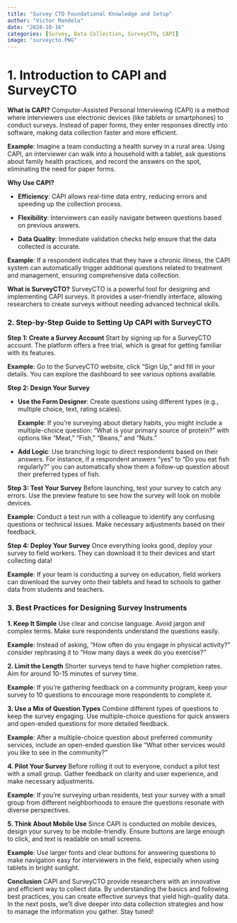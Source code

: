 ```yaml
---
title: "Survey CTO Foundational Knowledge and Setup"
author: "Victor Mandela"
date: "2024-10-16"
categories: [Survey, Data Collection, SurveyCTO, CAPI]
image: "surveycto.PNG"
---
```


# 1. Introduction to CAPI and SurveyCTO

**What is CAPI?** Computer-Assisted Personal Interviewing (CAPI) is a method where interviewers use electronic devices (like tablets or smartphones) to conduct surveys. Instead of paper forms, they enter responses directly into software, making data collection faster and more efficient.

**Example**: Imagine a team conducting a health survey in a rural area. Using CAPI, an interviewer can walk into a household with a tablet, ask questions about family health practices, and record the answers on the spot, eliminating the need for paper forms.

**Why Use CAPI?**

-   **Efficiency**: CAPI allows real-time data entry, reducing errors and speeding up the collection process.

-   **Flexibility**: Interviewers can easily navigate between questions based on previous answers.

-   **Data Quality**: Immediate validation checks help ensure that the data collected is accurate.

**Example**: If a respondent indicates that they have a chronic illness, the CAPI system can automatically trigger additional questions related to treatment and management, ensuring comprehensive data collection.

**What is SurveyCTO?** SurveyCTO is a powerful tool for designing and implementing CAPI surveys. It provides a user-friendly interface, allowing researchers to create surveys without needing advanced technical skills.

### 2. Step-by-Step Guide to Setting Up CAPI with SurveyCTO

**Step 1: Create a Survey Account** Start by signing up for a SurveyCTO account. The platform offers a free trial, which is great for getting familiar with its features.

**Example**: Go to the SurveyCTO website, click "Sign Up," and fill in your details. You can explore the dashboard to see various options available.

**Step 2: Design Your Survey**

-   **Use the Form Designer**: Create questions using different types (e.g., multiple choice, text, rating scales).

    **Example**: If you’re surveying about dietary habits, you might include a multiple-choice question: "What is your primary source of protein?" with options like "Meat," "Fish," "Beans," and "Nuts."

-   **Add Logic**: Use branching logic to direct respondents based on their answers. For instance, if a respondent answers "yes" to "Do you eat fish regularly?" you can automatically show them a follow-up question about their preferred types of fish.

**Step 3: Test Your Survey** Before launching, test your survey to catch any errors. Use the preview feature to see how the survey will look on mobile devices.

**Example**: Conduct a test run with a colleague to identify any confusing questions or technical issues. Make necessary adjustments based on their feedback.

**Step 4: Deploy Your Survey** Once everything looks good, deploy your survey to field workers. They can download it to their devices and start collecting data!

**Example**: If your team is conducting a survey on education, field workers can download the survey onto their tablets and head to schools to gather data from students and teachers.

### 3. Best Practices for Designing Survey Instruments

**1. Keep It Simple** Use clear and concise language. Avoid jargon and complex terms. Make sure respondents understand the questions easily.

**Example**: Instead of asking, "How often do you engage in physical activity?" consider rephrasing it to "How many days a week do you exercise?"

**2. Limit the Length** Shorter surveys tend to have higher completion rates. Aim for around 10-15 minutes of survey time.

**Example**: If you’re gathering feedback on a community program, keep your survey to 10 questions to encourage more respondents to complete it.

**3. Use a Mix of Question Types** Combine different types of questions to keep the survey engaging. Use multiple-choice questions for quick answers and open-ended questions for more detailed feedback.

**Example**: After a multiple-choice question about preferred community services, include an open-ended question like "What other services would you like to see in the community?"

**4. Pilot Your Survey** Before rolling it out to everyone, conduct a pilot test with a small group. Gather feedback on clarity and user experience, and make necessary adjustments.

**Example**: If you’re surveying urban residents, test your survey with a small group from different neighborhoods to ensure the questions resonate with diverse perspectives.

**5. Think About Mobile Use** Since CAPI is conducted on mobile devices, design your survey to be mobile-friendly. Ensure buttons are large enough to click, and text is readable on small screens.

**Example**: Use larger fonts and clear buttons for answering questions to make navigation easy for interviewers in the field, especially when using tablets in bright sunlight.

**Conclusion** CAPI and SurveyCTO provide researchers with an innovative and efficient way to collect data. By understanding the basics and following best practices, you can create effective surveys that yield high-quality data. In the next posts, we’ll dive deeper into data collection strategies and how to manage the information you gather. Stay tuned!
